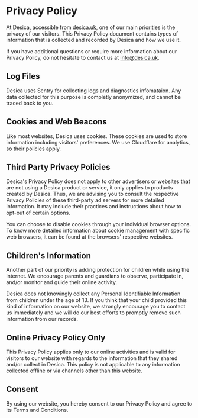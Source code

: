 # Privacy Policy

At Desica, accessible from [desica.uk](https://desica.uk), one of our main priorities is the privacy of our visitors. This Privacy Policy document contains types of information that is collected and recorded by Desica and how we use it.

If you have additional questions or require more information about our Privacy Policy, do not hesitate to contact us at [info@desica.uk](mailto:info@desica.uk).

## Log Files

Desica uses Sentry for collecting logs and diagnostics infomataion. Any data collected for this purpose is completly anonymized, and cannot be traced back to you.

## Cookies and Web Beacons

Like most websites, Desica uses cookies. These cookies are used to store information including visitors' preferences. We use Cloudflare for analytics, so their policies apply.

## Third Party Privacy Policies

Desica's Privacy Policy does not apply to other advertisers or websites that are not using a Desica product or service, it only applies to products created by Desica. Thus, we are advising you to consult the respective Privacy Policies of these third-party ad servers for more detailed information. It may include their practices and instructions about how to opt-out of certain options. 

You can choose to disable cookies through your individual browser options. To know more detailed information about cookie management with specific web browsers, it can be found at the browsers' respective websites.

## Children's Information

Another part of our priority is adding protection for children while using the internet. We encourage parents and guardians to observe, participate in, and/or monitor and guide their online activity.

Desica does not knowingly collect any Personal Identifiable Information from children under the age of 13. If you think that your child provided this kind of information on our website, we strongly encourage you to contact us immediately and we will do our best efforts to promptly remove such information from our records.

## Online Privacy Policy Only

This Privacy Policy applies only to our online activities and is valid for visitors to our website with regards to the information that they shared and/or collect in Desica. This policy is not applicable to any information collected offline or via channels other than this website.

## Consent

By using our website, you hereby consent to our Privacy Policy and agree to its Terms and Conditions.